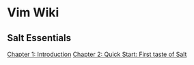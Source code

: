 = Vim Wiki =

== Salt Essentials ==
[[Chapter 1: Introduction]]
[[Chapter 2: Quick Start: First taste of Salt]]
